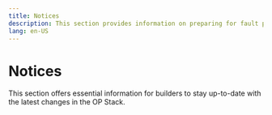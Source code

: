 ```yaml
---
title: Notices
description: This section provides information on preparing for fault proofs breaking changes, preparing for granite breaking changes and deprecation of the...
lang: en-US
---
```



# Notices

This section offers essential information for builders to stay up-to-date with the latest changes in the OP Stack.

<Cards>
  <Card title="Deprecation of the optimism sdk" href="/builders/notices/sdk-deprecation" />
</Cards>
